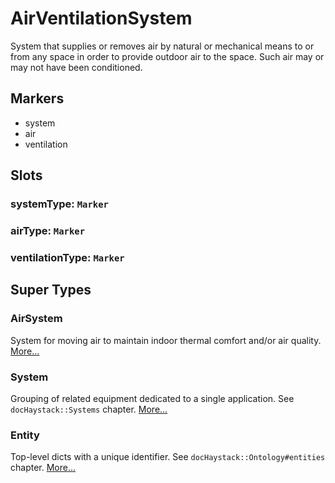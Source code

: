 # AirVentilationSystem
System that supplies or removes air by natural or mechanical means to or
from any space in order to provide outdoor air to the space. Such air may or
may not have been conditioned.
## Markers
- system
- air
- ventilation

## Slots

### systemType: `Marker`

### airType: `Marker`

### ventilationType: `Marker`


## Super Types
### AirSystem
System for moving air to maintain indoor thermal comfort and/or air quality. 
[More...](./AirSystem)

### System
Grouping of related equipment dedicated to a single application.
See `docHaystack::Systems` chapter. 
[More...](./System)

### Entity
Top-level dicts with a unique identifier.
See `docHaystack::Ontology#entities` chapter. 
[More...](./Entity)


